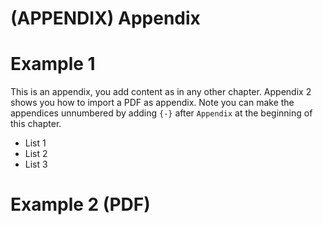 # (APPENDIX) Appendix {-}

# Example 1 {#appendix:a1}

This is an appendix, you add content as in any other chapter. Appendix 2 shows you how to import a PDF as appendix. Note you can make the appendices unnumbered by adding `{-}` after `Appendix` at the beginning of this chapter.

- List 1
- List 2
- List 3

# Example 2 (PDF){#appendix:a2}

\includepdf[pages={-}, scale=1]{data/appendix/pdfExample.pdf}